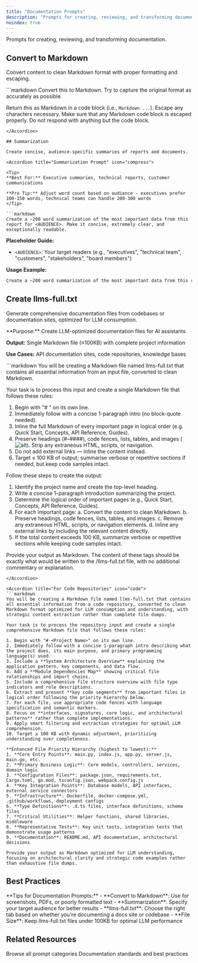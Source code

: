 ```yaml
---
title: "Documentation Prompts"
description: "Prompts for creating, reviewing, and transforming documentation"
noindex: true
---
```


<Info>
  Prompts for creating, reviewing, and transforming documentation.
</Info>

## Convert to Markdown

Convert content to clean Markdown format with proper formatting and escaping.

<Accordion title="Convert to Markdown Prompt" icon="file-code">
```markdown
Convert this to Markdown. Try to capture the original format as accurately as possible.

Return this as Markdown in a code block (i.e., ```Markdown ...```). Escape any characters necessary. Make sure that any Markdown code block is escaped properly. Do not respond with anything but the code block.
```
</Accordion>

## Summarization

Create concise, audience-specific summaries of reports and documents.

<Accordion title="Summarization Prompt" icon="compress">

<Tip>
**Best For:** Executive summaries, technical reports, customer communications

**Pro Tip:** Adjust word count based on audience - executives prefer 100-150 words, technical teams can handle 200-300 words
</Tip>

```markdown
Create a ~200 word summarization of the most important data from this report for <AUDIENCE>. Make it concise, extremely clear, and exceptionally readable.
```

**Placeholder Guide:**
- `<AUDIENCE>`: Your target readers (e.g., "executives", "technical team", "customers", "stakeholders", "board members")

**Usage Example:**
```markdown
Create a ~200 word summarization of the most important data from this report for executives. Make it concise, extremely clear, and exceptionally readable.
```
</Accordion>

## Create llms-full.txt

Generate comprehensive documentation files from codebases or documentation sites, optimized for LLM consumption.

<Info>
  **Purpose:** Create LLM-optimized documentation files for AI assistants

  **Output:** Single Markdown file (≤100KB) with complete project information

  **Use Cases:** API documentation sites, code repositories, knowledge bases
</Info>

<Accordion title="For Documentation Sites" icon="book">
```markdown
You will be creating a Markdown file named llms-full.txt that contains all essential information from an input file, converted to clean Markdown.

Your task is to process this input and create a single Markdown file that follows these rules:

1. Begin with "# <Project Name>" on its own line.
2. Immediately follow with a concise 1-paragraph intro (no block-quote needed).
3. Inline the full Markdown of every important page in logical order (e.g. Quick Start, Concepts, API Reference, Guides).
4. Preserve headings (#–####), code fences, lists, tables, and images (![alt](url)). Strip any extraneous HTML, scripts, or navigation.
5. Do not add external links — inline the content instead.
6. Target ≤ 100 KB of output; summarise verbose or repetitive sections if needed, but keep code samples intact.

Follow these steps to create the output:
1. Identify the project name and create the top-level heading.
2. Write a concise 1-paragraph introduction summarizing the project.
3. Determine the logical order of important pages (e.g., Quick Start, Concepts, API Reference, Guides).
4. For each important page:
    a. Convert the content to clean Markdown.
    b. Preserve headings, code fences, lists, tables, and images.
    c. Remove any extraneous HTML, scripts, or navigation elements.
    d. Inline any external links by including the relevant content directly.
5. If the total content exceeds 100 KB, summarize verbose or repetitive sections while keeping code samples intact.

Provide your output as Markdown. The content of these tags should be exactly what would be written to the /llms-full.txt file, with no additional commentary or explanation.
```
</Accordion>

<Accordion title="For Code Repositories" icon="code">
```markdown
You will be creating a Markdown file named llms-full.txt that contains all essential information from a code repository, converted to clean Markdown format optimized for LLM consumption and understanding, with strategic content extraction rather than complete file dumps.

Your task is to process the repository input and create a single comprehensive Markdown file that follows these rules:

1. Begin with "# <Project Name>" on its own line.
2. Immediately follow with a concise 1-paragraph intro describing what the project does, its main purpose, and primary programming language(s) used.
3. Include a **System Architecture Overview** explaining the application pattern, key components, and data flow.
4. Add a **Module Dependencies Map** showing critical file relationships and import chains.
5. Include a comprehensive file structure overview with file type indicators and role descriptions.
6. Extract and present **key code segments** from important files in logical order following the priority hierarchy below.
7. For each file, use appropriate code fences with language specification and semantic markers.
8. Focus on **interfaces, signatures, core logic, and architectural patterns** rather than complete implementations.
9. Apply smart filtering and extraction strategies for optimal LLM comprehension.
10. Target ≤ 100 KB with dynamic adjustment, prioritizing understanding over completeness.

**Enhanced File Priority Hierarchy (highest to lowest):**
1. **Core Entry Points**: main.py, index.js, app.py, server.js, main.go, etc.
2. **Primary Business Logic**: Core models, controllers, services, domain logic
3. **Configuration Files**: package.json, requirements.txt, Cargo.toml, go.mod, tsconfig.json, webpack.config.js
4. **Key Integration Points**: Database models, API interfaces, external service connectors
5. **Infrastructure**: Dockerfile, docker-compose.yml, .github/workflows, deployment configs
6. **Type Definitions**: .d.ts files, interface definitions, schema files
7. **Critical Utilities**: Helper functions, shared libraries, middleware
8. **Representative Tests**: Key unit tests, integration tests that demonstrate usage patterns
9. **Documentation**: README.md, API documentation, architectural decisions

Provide your output as Markdown optimized for LLM understanding, focusing on architectural clarity and strategic code examples rather than exhaustive file dumps.
```
</Accordion>

## Best Practices

<Tip>
  **Tips for Documentation Prompts:**
  - **Convert to Markdown**: Use for screenshots, PDFs, or poorly formatted text
  - **Summarization**: Specify your target audience for better results
  - **llms-full.txt**: Choose the right tab based on whether you're documenting a docs site or codebase
  - **File Size**: Keep llms-full.txt files under 100KB for optimal LLM performance
</Tip>

## Related Resources

<CardGroup cols={2}>
  <Card title="Prompt Library Home" icon="sparkles" href="/internal/documentation/prompt-library">
    Browse all prompt categories
  </Card>
  <Card title="Writing Style Guide" icon="pen-line" href="/internal/documentation/writing-style-guide">
    Documentation standards and best practices
  </Card>
</CardGroup>
